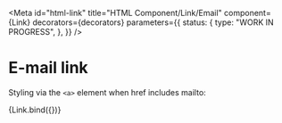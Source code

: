<!-- @license CC0-1.0 -->


<Meta
  id="html-link"
  title="HTML Component/Link/Email"
  component={Link}
  decorators={decorators}
  parameters={{
    status: {
      type: "WORK IN PROGRESS",
    },
  }}
/>

# E-mail link

Styling via the `<a>` element when href includes mailto:

<Canvas>
  <Story
    name="Email"
    args={{
      href: "mailto:info@example.com",
      textContent: "info@example.com",
    }}
  >
    {Link.bind({})}
  </Story>
</Canvas>
